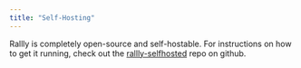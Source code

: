 ```yaml
---
title: "Self-Hosting"
---
```


Rallly is completely open-source and self-hostable. For instructions on how to
get it running, check out the
[rallly-selfhosted](https://github.com/lukevella/rallly-selfhosted) repo on
github.
